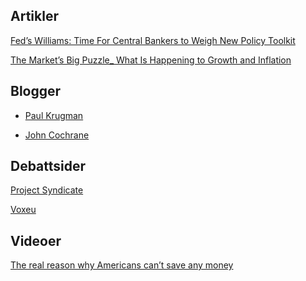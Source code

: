 ## Artikler

[Fed’s Williams: Time For Central Bankers to Weigh New Policy Toolkit](artikler/a.pdf)

[The Market’s Big Puzzle_ What Is Happening to Growth and Inflation](artikler/The Market’s Big Puzzle_ What Is Happening to Growth and Inflation_ - WSJ.pdf)


## Blogger

- [Paul Krugman](https://www.nytimes.com/column/paul-krugman)

- [John Cochrane](https://johnhcochrane.blogspot.no/)

## Debattsider

[Project Syndicate](https://www.project-syndicate.org/)

[Voxeu](http://voxeu.org/)


## Videoer
[The real reason why Americans can't save any money](https://www.marketwatch.com/video/the-real-reason-why-americans-cant-save-any-money/B0DDBECE-E0DB-4FD1-80F4-FE70F4C85BA7.html?mod=trending_now_video_1)
